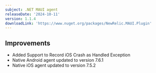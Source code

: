 ```yaml
---
subject: .NET MAUI agent
releaseDate: '2024-10-11'
version: 1.1.4
downloadLink: 'https://www.nuget.org/packages/NewRelic.MAUI.Plugin'
---
```


## Improvements

- Added Support to Record iOS Crash as Handled Exception
- Native Android agent updated to version 7.6.1
- Native iOS agent updated to version 7.5.2
